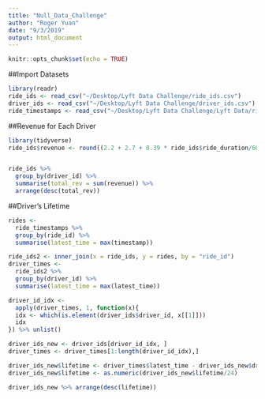 ```yaml
---
title: "Null_Data_Challenge"
author: "Roger Yuan"
date: "9/3/2019"
output: html_document
---
```


```r
knitr::opts_chunk$set(echo = TRUE)
```

##Import Datasets
```r
library(readr)
ride_ids <- read_csv("~/Desktop/Lyft Data Challenge/ride_ids.csv")
driver_ids <- read_csv("~/Desktop/Lyft Data Challenge/driver_ids.csv")
ride_timestamps <- read_csv("~/Desktop/Lyft Data Challenge/Lyft Data/ride_timestamps.csv")
```

##Revenue for Each Driver
```r
library(tidyverse)
ride_ids$revenue <- round((2.2 + 2.7 + 0.39 * ride_ids$ride_duration/60 + 0.91 * 0.000621371 * ride_ids$ride_distance) * (1 + ride_ids$ride_prime_time/100), digits = 2)


ride_ids %>% 
  group_by(driver_id) %>% 
  summarise(total_rev = sum(revenue)) %>% 
  arrange(desc(total_rev))
```

##Driver's Lifetime
```r
rides <- 
  ride_timestamps %>% 
  group_by(ride_id) %>% 
  summarise(latest_time = max(timestamp))

ride_ids2 <- inner_join(x = ride_ids, y = rides, by = "ride_id")
driver_times <- 
  ride_ids2 %>% 
  group_by(driver_id) %>% 
  summarise(latest_time = max(latest_time))

driver_id_idx <- 
  apply(driver_times, 1, function(x){
  idx <- which(is.element(driver_ids$driver_id, x[[1]]))
  idx
}) %>% unlist()

driver_ids_new <- driver_ids[driver_id_idx, ]
driver_times <- driver_times[1:length(driver_id_idx),]

driver_ids_new$lifetime <- driver_times$latest_time - driver_ids_new$driver_onboard_date
driver_ids_new$lifetime <- as.numeric(driver_ids_new$lifetime/24)

driver_ids_new %>% arrange(desc(lifetime))
```

